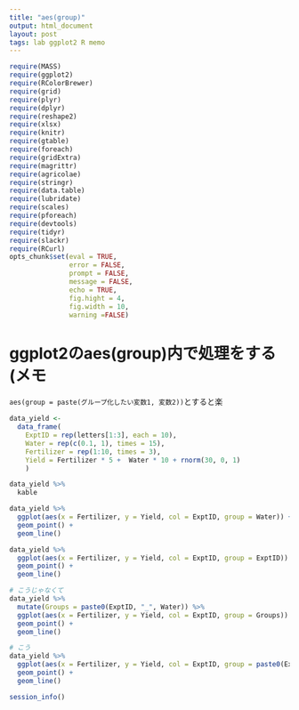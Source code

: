 ```yaml
---
title: "aes(group)"
output: html_document
layout: post
tags: lab ggplot2 R memo
---
```


```r
require(MASS)
require(ggplot2)
require(RColorBrewer) 
require(grid)
require(plyr)
require(dplyr)
require(reshape2)
require(xlsx)
require(knitr)
require(gtable)
require(foreach)
require(gridExtra)
require(magrittr)
require(agricolae)
require(stringr)
require(data.table)
require(lubridate)
require(scales)
require(pforeach)
require(devtools)
require(tidyr)
require(slackr)
require(RCurl)
opts_chunk$set(eval = TRUE,
               error = FALSE,
               prompt = FALSE,
               message = FALSE,
               echo = TRUE,
               fig.hight = 4,
               fig.width = 10,
               warning =FALSE)
```

# ggplot2のaes(group)内で処理をする (メモ

`aes(group = paste(グループ化したい変数1, 変数2))`とすると楽
```r
data_yield <-
  data_frame(
    ExptID = rep(letters[1:3], each = 10),
    Water = rep(c(0.1, 1), times = 15),
    Fertilizer = rep(1:10, times = 3),
    Yield = Fertilizer * 5 +  Water * 10 + rnorm(30, 0, 1)
    )

data_yield %>%
  kable

data_yield %>%
  ggplot(aes(x = Fertilizer, y = Yield, col = ExptID, group = Water)) + 
  geom_point() +
  geom_line()

data_yield %>%
  ggplot(aes(x = Fertilizer, y = Yield, col = ExptID, group = ExptID)) + 
  geom_point() +
  geom_line()

# こうじゃなくて
data_yield %>%
  mutate(Groups = paste0(ExptID, "_", Water)) %>%
  ggplot(aes(x = Fertilizer, y = Yield, col = ExptID, group = Groups)) + 
  geom_point() +
  geom_line()

# こう
data_yield %>%
  ggplot(aes(x = Fertilizer, y = Yield, col = ExptID, group = paste0(ExptID, Water))) + 
  geom_point() +
  geom_line()
```

```r
session_info()
```
